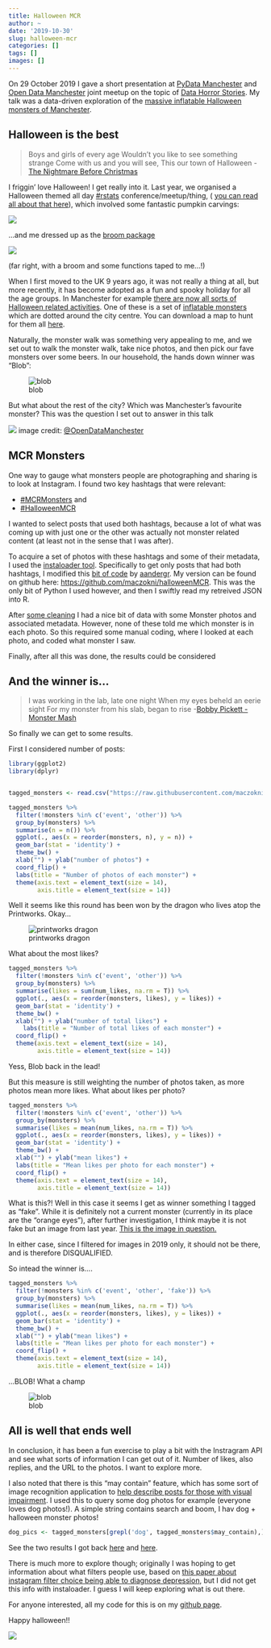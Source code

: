 ```yaml
---
title: Halloween MCR
author: ~
date: '2019-10-30'
slug: halloween-mcr
categories: []
tags: []
images: []
---
```


On 29 October 2019 I gave a short presentation at [PyData Manchester](https://twitter.com/pydatamcr) and [Open Data Manchester](https://twitter.com/opendatamcr) joint meetup on the topic of [Data Horror Stories](https://www.meetup.com/PyData-Manchester/events/265148553/?oc=evam). My talk was a data-driven exploration of the [massive inflatable Halloween monsters of Manchester](https://www.manchestereveningnews.co.uk/whats-on/whats-on-news/massive-inflatable-monsters-taken-over-17138466). 


## Halloween is the best

> Boys and girls of every age
Wouldn't you like to see something strange
Come with us and you will see,
This our town of Halloween
 - [The Nightmare Before Christmas](https://www.imdb.com/title/tt0107688/)

I friggin' love Halloween! I get really into it. Last year, we organised a Halloween themed all day [#rstats](https://twitter.com/search?q=%23rstats) conference/meetup/thing, ( [you can read all about that here](https://www.software.ac.uk/blog/2019-01-23-northwest-universities-r-day-event)), which involved some fantastic pumpkin carvings: 

![](https://www.software.ac.uk/sites/default/files/image10.png)


...and me dressed up as the [broom package](https://cran.r-project.org/web/packages/broom/vignettes/broom.html) 

![](https://www.software.ac.uk/sites/default/files/image5.jpg)

(far right, with a broom and some functions taped to me...!) 

When I first moved to the UK 9 years ago, it was not really a thing at all, but more recently, it has become adopted as a fun and spooky holiday for all the age groups. In Manchester for example [there are now all sorts of Halloween related activities](https://www.visitmanchester.com/ideas-and-inspiration/halloween-in-the-city). One of these is a set of [inflatable monsters](https://www.manchestereveningnews.co.uk/whats-on/whats-on-news/massive-inflatable-monsters-taken-over-17138466) which are dotted around the city centre. You can download a map to hunt for them all [here](https://www.manchestereveningnews.co.uk/incoming/article17138695.ece/BINARY/Halloween%20in%20the%20City%202019%20-%20where%20to%20find%20the%20monsters). 

Naturally, the monster walk was something very appealing to me, and we set out to walk the monster walk, take nice photos, and then pick our fave monsters over some beers. In our household, the hands down winner was "Blob":

![blob](/img/blob.jpg)

But what about the rest of the city? Which was Manchester's favourite monster? This was the question I set out to answer in this talk

![](https://pbs.twimg.com/media/EIETl6gXYAgIMCA?format=jpg&name=4096x4096)
image credit: [@OpenDataManchester](https://twitter.com/opendatamcr/status/1189253327550406657/photo/1)


## MCR Monsters

One way to gauge what monsters people are photographing and sharing is to look at Instagram. I found two key hashtags that were relevant: 

- [#MCRMonsters](https://www.instagram.com/explore/tags/mcrmonsters/) and
- [#HalloweenMCR](https://www.instagram.com/explore/tags/halloweenmcr)


I wanted to select posts that used both hashtags, because a lot of what was coming up with just one or the other was actually not monster related content (at least not in the sense that I was after).

To acquire a set of photos with these hashtags and some of their metadata, I used the [instaloader tool](https://instaloader.github.io/). Specifically to get only posts that had both hashtags, I modified this [bit of code](https://gist.github.com/aandergr/73140345c68ed7c36d74c92b86dd6271) by [aandergr](https://gist.github.com/aandergr). My version can be found on github here: [https://github.com/maczokni/halloweenMCR](https://github.com/maczokni/halloweenMCR). This was the only bit of Python I used however, and then I swiftly read my retreived JSON into R. 

After [some cleaning](https://github.com/maczokni/halloweenMCR/blob/master/halloweenmcr.R) I had a nice bit of data with some Monster photos and associated metadata. However, none of these told me which monster is in each photo. So this required some manual coding, where I looked at each photo, and coded what monster I saw. 

Finally, after all this was done, the results could be considered

## And the winner is...

> I was working in the lab, late one night
When my eyes beheld an eerie sight
For my monster from his slab, began to rise
  -[Bobby Pickett - Monster Mash](https://www.huffingtonpost.co.uk/entry/monster-mash-lyrics-lie_us_59dbd426e4b0208970cefb2a)


So finally we can get to some results. 

First I considered number of posts:

```r

library(ggplot2)
library(dplyr)


tagged_monsters <- read.csv("https://raw.githubusercontent.com/maczokni/halloweenMCR/master/HalloweenMCR%2CMCRMONSTERS/mcrmonsters_2019_tagged.csv")

tagged_monsters %>% 
  filter(!monsters %in% c('event', 'other')) %>% 
  group_by(monsters) %>% 
  summarise(n = n()) %>% 
  ggplot(., aes(x = reorder(monsters, n), y = n)) + 
  geom_bar(stat = 'identity') + 
  theme_bw() +
  xlab("") + ylab("number of photos") +
  coord_flip() + 
  labs(title = "Number of photos of each monster") + 
  theme(axis.text = element_text(size = 14), 
        axis.title = element_text(size = 14))

```

Well it seems like this round has been won by the dragon who lives atop the Printworks. Okay...

![printworks dragon](/img/printworks_dragon.jpg)

What about the most likes? 

```r

tagged_monsters %>% 
  filter(!monsters %in% c('event', 'other')) %>% 
  group_by(monsters) %>% 
  summarise(likes = sum(num_likes, na.rm = T)) %>% 
  ggplot(., aes(x = reorder(monsters, likes), y = likes)) + 
  geom_bar(stat = 'identity') + 
  theme_bw() +
  xlab("") + ylab("number of total likes") +
    labs(title = "Number of total likes of each monster") + 
  coord_flip() + 
  theme(axis.text = element_text(size = 14), 
        axis.title = element_text(size = 14))

```

Yess, Blob back in the lead!

But this measure is still weighting the number of photos taken, as more photos mean more likes. What about likes per photo?

```r

tagged_monsters %>% 
  filter(!monsters %in% c('event', 'other')) %>% 
  group_by(monsters) %>% 
  summarise(likes = mean(num_likes, na.rm = T)) %>% 
  ggplot(., aes(x = reorder(monsters, likes), y = likes)) + 
  geom_bar(stat = 'identity') + 
  theme_bw() +
  xlab("") + ylab("mean likes") +
  labs(title = "Mean likes per photo for each monster") +
  coord_flip() + 
  theme(axis.text = element_text(size = 14), 
        axis.title = element_text(size = 14))


```



What is this?! Well in this case it seems I get as winner something I tagged as "fake". While it is definitely not a current monster (currently in its place are the "orange eyes"), after further investigation, I think maybe it is not fake but an image from last year. [This is the image in question.](https://scontent-lhr3-1.cdninstagram.com/vp/dd5625f8382560c327dd79351e06b358/5E4890DC/t51.2885-15/e35/72361344_2447249538936030_5536868822524031099_n.jpg?_nc_ht=scontent-lhr3-1.cdninstagram.com&_nc_cat=106)


In either case, since I filtered for images in 2019 only, it should not be there, and is therefore DISQUALIFIED. 

So intead the winner is....


```r

tagged_monsters %>% 
  filter(!monsters %in% c('event', 'other', 'fake')) %>% 
  group_by(monsters) %>% 
  summarise(likes = mean(num_likes, na.rm = T)) %>% 
  ggplot(., aes(x = reorder(monsters, likes), y = likes)) + 
  geom_bar(stat = 'identity') + 
  theme_bw() +
  xlab("") + ylab("mean likes") +
  labs(title = "Mean likes per photo for each monster") +
  coord_flip() + 
  theme(axis.text = element_text(size = 14), 
        axis.title = element_text(size = 14))

```

...BLOB! What a champ

![blob](/img/blob2.jpg)

## All is well that ends well 

In conclusion, it has been a fun exercise to play a bit with the Instragram API and see what sorts of information I can get out of it. Number of likes, also replies, and the URL to the photos. I want to explore more. 

I also noted that there is this "may contain" feature, which has some sort of image recognition application to [help describe posts for those with visual impairment](https://www.theverge.com/2018/11/28/18116323/instagram-ai-visual-impairment-description). I used this to query some dog photos for example (everyone loves dog photos!). A simple string contains search and boom, I hav dog + halloween monster photos!

```r
dog_pics <- tagged_monsters[grepl('dog', tagged_monsters$may_contain),] 

```

See the two results I got back [here](https://scontent-lhr3-1.cdninstagram.com/vp/1edf102bfe4da170e25ec11da7365375/5E59E6EB/t51.2885-15/e35/s1080x1080/73497460_551022798987863_2293245314924870553_n.jpg?_nc_ht=scontent-lhr3-1.cdninstagram.com&_nc_cat=111) and [here](https://scontent-lhr3-1.cdninstagram.com/vp/f733845b659c074eef6055f42493c71b/5E641B94/t51.2885-15/e35/s1080x1080/72267439_181815752864752_1432029834899294132_n.jpg?_nc_ht=scontent-lhr3-1.cdninstagram.com&_nc_cat=104). 
 

There is much more to explore though; originally I was hoping to get information about what filters people use, based on [this paper about instagram filter choice being able to diagnose depression](https://epjdatascience.springeropen.com/articles/10.1140/epjds/s13688-017-0110-z), but I did not get this info with instaloader. I guess I will keep exploring what is out there. 

For anyone interested, all my code for this is on my [github page](https://github.com/maczokni/halloweenMCR). 

Happy halloween!!



![](/img/tentacles_mcr.gif)

